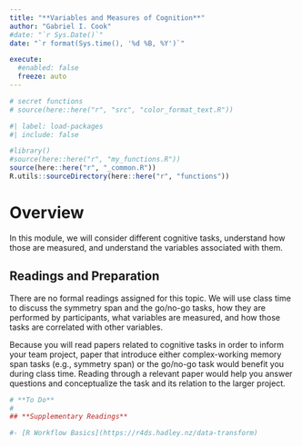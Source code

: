 ```yaml
---
title: "**Variables and Measures of Cognition**"
author: "Gabriel I. Cook"
#date: "`r Sys.Date()`"
date: "`r format(Sys.time(), '%d %B, %Y')`"

execute:
  #enabled: false
  freeze: auto
---
```


```r
# secret functions
# source(here::here("r", "src", "color_format_text.R"))
```


```r
#| label: load-packages
#| include: false

#library()
#source(here::here("r", "my_functions.R"))
source(here::here("r", "_common.R"))
R.utils::sourceDirectory(here::here("r", "functions"))
```

# **Overview**

In this module, we will consider different cognitive tasks, understand how those are measured, and understand the variables associated with them.   

## **Readings and Preparation**

There are no formal readings assigned for this topic. We will use class time to discuss the symmetry span and the go/no-go tasks, how they are performed by participants, what variables are measured, and how those tasks are correlated with other variables. 

Because you will read papers related to cognitive tasks in order to inform your team project, paper that introduce either complex-working memory span tasks (e.g., symmetry span) or the go/no-go task would benefit you during class time. Reading through a relevant paper would help you answer questions and conceptualize the task and its relation to the larger project.  


```r
# **To Do**
# 
## **Supplementary Readings**

#- [R Workflow Basics](https://r4ds.hadley.nz/data-transform)
```
